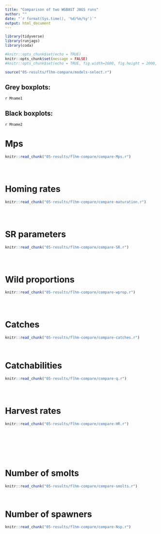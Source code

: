 ```yaml
---
title: "Comparison of two WGBAST JAGS runs"
author: ""
date: "`r format(Sys.time(), '%d/%m/%y')`"
output: html_document
---
```

  
```r
library(tidyverse)
library(runjags)
library(coda)

```
  
  
```r
#knitr::opts_chunk$set(echo = TRUE)
knitr::opts_chunk$set(message = FALSE)
#knitr::opts_chunk$set(echo = TRUE, fig.width=1600, fig.height = 2000, unit = "px")

source("05-results/flhm-compare/models-select.r")

```

## Grey boxplots:

`r Mname1`

## Black boxplots:

`r Mname2`


# Mps

```r
knitr::read_chunk("05-results/flhm-compare/compare-Mps.r")

```

```r

```

```r

```

```r

```




# Homing rates

```r
knitr::read_chunk("05-results/flhm-compare/compare-maturation.r")

```

```r

```

```r

```

```r

```

# SR parameters

```r
knitr::read_chunk("05-results/flhm-compare/compare-SR.r")

```

```r

```

```r

```


```r

```


# Wild proportions

```r
knitr::read_chunk("05-results/flhm-compare/compare-wprop.r")

```

```r

```

```r

```

```r

```




# Catches

```r
knitr::read_chunk("05-results/flhm-compare/compare-catches.r")

```

```r

```

```r

```


# Catchabilities
```r
knitr::read_chunk("05-results/flhm-compare/compare-q.r")

```

```r

```

```r

```

```r

```



# Harvest rates
```r
knitr::read_chunk("05-results/flhm-compare/compare-HR.r")

```

```r

```



```r

```

```r

```

```r

```

```r

```

```r

```

```r

```




# Number of smolts

```r
knitr::read_chunk("05-results/flhm-compare/compare-smolts.r")

```

```r

```

```r

```



# Number of spawners
```r
knitr::read_chunk("05-results/flhm-compare/compare-Nsp.r")

```

```r

```

```r

```
